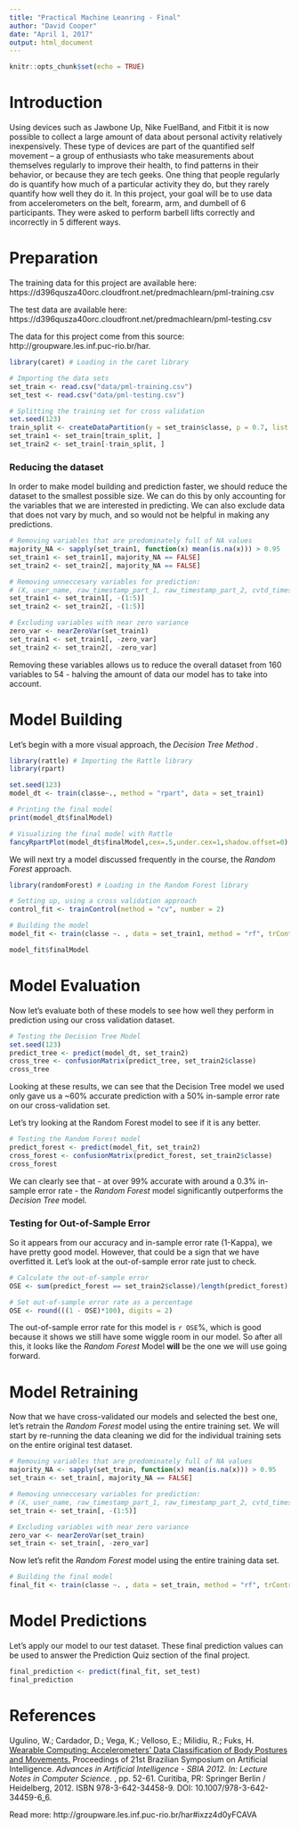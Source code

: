 ```yaml
---
title: "Practical Machine Leanring - Final"
author: "David Cooper"
date: "April 1, 2017"
output: html_document
---
```


```r
knitr::opts_chunk$set(echo = TRUE)
```

# Introduction
Using devices such as Jawbone Up, Nike FuelBand, and Fitbit it is now possible to collect a large amount of data about personal activity relatively inexpensively. These type of devices are part of the quantified self movement – a group of enthusiasts who take measurements about themselves regularly to improve their health, to find patterns in their behavior, or because they are tech geeks. One thing that people regularly do is quantify how much of a particular activity they do, but they rarely quantify how well they do it. In this project, your goal will be to use data from accelerometers on the belt, forearm, arm, and dumbell of 6 participants. They were asked to perform barbell lifts correctly and incorrectly in 5 different ways.  

# Preparation
The training data for this project are available here:  
https://d396qusza40orc.cloudfront.net/predmachlearn/pml-training.csv

The test data are available here:  
https://d396qusza40orc.cloudfront.net/predmachlearn/pml-testing.csv

The data for this project come from this source: http://groupware.les.inf.puc-rio.br/har. 

```r
library(caret) # Loading in the caret library

# Importing the data sets
set_train <- read.csv("data/pml-training.csv")
set_test <- read.csv("data/pml-testing.csv")

# Splitting the training set for cross validation
set.seed(123)
train_split <- createDataPartition(y = set_train$classe, p = 0.7, list = FALSE)
set_train1 <- set_train[train_split, ]
set_train2 <- set_train[-train_split, ]
```
### Reducing the dataset
In order to make model building and prediction faster, we should reduce the dataset to the smallest possible size. We can do this by only accounting for the variables that we are interested in predicting. We can also exclude data that does not vary by much, and so would not be helpful in making any predictions.  
```r
# Removing variables that are predominately full of NA values
majority_NA <- sapply(set_train1, function(x) mean(is.na(x))) > 0.95
set_train1 <- set_train1[, majority_NA == FALSE]
set_train2 <- set_train2[, majority_NA == FALSE]

# Removing unneccesary variables for prediction:
# (X, user_name, raw_timestamp_part_1, raw_timestamp_part_2, cvtd_timestamp)
set_train1 <- set_train1[, -(1:5)]
set_train2 <- set_train2[, -(1:5)]

# Excluding variables with near zero variance
zero_var <- nearZeroVar(set_train1)
set_train1 <- set_train1[, -zero_var]
set_train2 <- set_train2[, -zero_var]
```
  
Removing these variables allows us to reduce the overall dataset from 160 variables to 54 - halving the amount of data our model has to take into account.

# Model Building
Let's begin with a more visual approach, the *Decision Tree Method* 
.
```r
library(rattle) # Importing the Rattle library
library(rpart)

set.seed(123)
model_dt <- train(classe~., method = "rpart", data = set_train1)

# Printing the final model
print(model_dt$finalModel)

# Visualizing the final model with Rattle
fancyRpartPlot(model_dt$finalModel,cex=.5,under.cex=1,shadow.offset=0)

```
  
  
We will next try a model discussed frequently in the course, the *Random Forest* approach. 
```r
library(randomForest) # Loading in the Random Forest library

# Setting up, using a cross validation approach
control_fit <- trainControl(method = "cv", number = 2)

# Building the model
model_fit <- train(classe ~. , data = set_train1, method = "rf", trControl = control_fit)

model_fit$finalModel
```


# Model Evaluation
Now let's evaluate both of these models to see how well they perform in prediction using our cross validation dataset.

```r
# Testing the Decision Tree Model
set.seed(123)
predict_tree <- predict(model_dt, set_train2) 
cross_tree <- confusionMatrix(predict_tree, set_train2$classe)
cross_tree  
```
  
Looking at these results, we can see that the Decision Tree model we used only gave us a ~60% accurate prediction with a 50% in-sample error rate on our cross-validation set.  
   
Let's try looking at the Random Forest model to see if it is any better.  
  
```r
# Testing the Random Forest model
predict_forest <- predict(model_fit, set_train2)
cross_forest <- confusionMatrix(predict_forest, set_train2$classe)
cross_forest
```
  
We can clearly see that - at over 99% accurate with around a 0.3% in-sample error rate - the *Random Forest* model significantly outperforms the *Decision Tree* model. 

### Testing for Out-of-Sample Error
So it appears from our accuracy and in-sample error rate (1-Kappa), we have pretty good model. However, that could be a sign that we have overfitted it. Let's look at the out-of-sample error rate just to check.
```r
# Calculate the out-of-sample error
OSE <- sum(predict_forest == set_train2$classe)/length(predict_forest)

# Set out-of-sample error rate as a percentage
OSE <- round(((1 - OSE)*100), digits = 2)
```

The out-of-sample error rate for this model is `r OSE`%, which is good because it shows we still have some wiggle room in our model. So after all this, it looks like the *Random Forest* Model **will** be the one we will use going forward.

# Model Retraining
Now that we have cross-validated our models and selected the best one, let's retrain the *Random Forest* model using the entire training set. We will start by re-running the data cleaning we did for the individual training sets on the entire original test dataset. 
```r
# Removing variables that are predominately full of NA values
majority_NA <- sapply(set_train, function(x) mean(is.na(x))) > 0.95
set_train <- set_train[, majority_NA == FALSE]

# Removing unneccesary variables for prediction:
# (X, user_name, raw_timestamp_part_1, raw_timestamp_part_2, cvtd_timestamp)
set_train <- set_train[, -(1:5)]

# Excluding variables with near zero variance
zero_var <- nearZeroVar(set_train)
set_train <- set_train[, -zero_var]
```
  
Now let's refit the *Random Forest* model using the entire training data set.
```r
# Building the final model
final_fit <- train(classe ~. , data = set_train, method = "rf", trControl = control_fit)
```
# Model Predictions
Let's apply our model to our test dataset. These final prediction values can be used to answer the Prediction Quiz section of the final project. 
```r
final_prediction <- predict(final_fit, set_test)
final_prediction
```


# References
Ugulino, W.; Cardador, D.; Vega, K.; Velloso, E.; Milidiu, R.; Fuks, H. [Wearable Computing: Accelerometers' Data Classification of Body Postures and Movements.](http://groupware.les.inf.puc-rio.br/work.jsf?p1=10335) Proceedings of 21st Brazilian Symposium on Artificial Intelligence. *Advances in Artificial Intelligence - SBIA 2012. In: Lecture Notes in Computer Science.* , pp. 52-61. Curitiba, PR: Springer Berlin / Heidelberg, 2012. ISBN 978-3-642-34458-9. DOI: 10.1007/978-3-642-34459-6_6. 

Read more: http://groupware.les.inf.puc-rio.br/har#ixzz4d0yFCAVA
